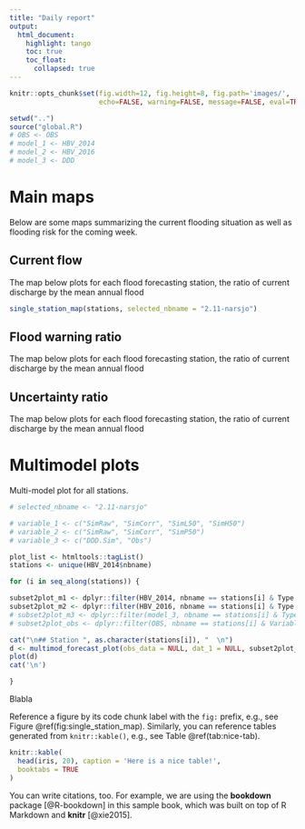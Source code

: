 ```yaml
---
title: "Daily report"
output: 
  html_document:
    highlight: tango
    toc: true
    toc_float:
      collapsed: true
---
```


```r
knitr::opts_chunk$set(fig.width=12, fig.height=8, fig.path='images/',
                      echo=FALSE, warning=FALSE, message=FALSE, eval=TRUE)
```

```r

setwd("..")
source("global.R")
# OBS <- OBS
# model_1 <- HBV_2014
# model_2 <- HBV_2016
# model_3 <- DDD
```

# Main maps

Below are some maps summarizing the current flooding situation as well as flooding risk for the coming week.

## Current flow

The map below plots for each flood forecasting station, the ratio of current discharge by the mean annual flood

```r
single_station_map(stations, selected_nbname = "2.11-narsjo")
```

## Flood warning ratio

The map below plots for each flood forecasting station, the ratio of current discharge by the mean annual flood

## Uncertainty ratio

The map below plots for each flood forecasting station, the ratio of current discharge by the mean annual flood

# Multimodel plots

Multi-model plot for all stations.

```r

# selected_nbname <- "2.11-narsjo"

# variable_1 <- c("SimRaw", "SimCorr", "SimL50", "SimH50")
# variable_2 <- c("SimRaw", "SimCorr", "SimP50")
# variable_3 <- c("DDD.Sim", "Obs")  

plot_list <- htmltools::tagList()
stations <- unique(HBV_2014$nbname)
```


```r

for (i in seq_along(stations)) {

subset2plot_m1 <- dplyr::filter(HBV_2014, nbname == stations[i] & Type == "Runoff") 
subset2plot_m2 <- dplyr::filter(HBV_2016, nbname == stations[i] & Type == "Runoff") 
# subset2plot_m3 <- dplyr::filter(model_3, nbname == stations[i] & Type == "Runoff") 
# subset2plot_obs <- dplyr::filter(OBS, nbname == stations[i] & Variable == "Obs") 

cat("\n## Station ", as.character(stations[i]), "  \n")     
d <- multimod_forecast_plot(obs_data = NULL, dat_1 = NULL, subset2plot_m2, gg_plot = TRUE)
plot(d)
cat('\n') 

}

```

Blabla

Reference a figure by its code chunk label with the `fig:` prefix, e.g., see Figure \@ref(fig:single_station_map). Similarly, you can reference tables generated from `knitr::kable()`, e.g., see Table \@ref(tab:nice-tab).

```r
knitr::kable(
  head(iris, 20), caption = 'Here is a nice table!',
  booktabs = TRUE
)
```

You can write citations, too. For example, we are using the **bookdown** package [@R-bookdown] in this sample book, which was built on top of R Markdown and **knitr** [@xie2015].
